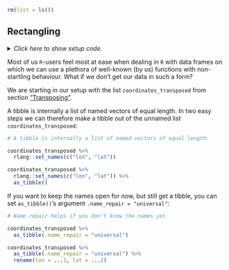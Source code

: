 ```r
rm(list = ls())
```


## Rectangling {#rectangulate}

<details><summary>*Click here to show setup code.*</summary>
```r
### Rectangling

```
```r
library(tidyverse)
library(here)

komoot <- readRDS(here("data/komoot.rds"))

komoot_content <-
  komoot %>%
  pull(content)

coordinates_transposed <-
  komoot_content %>%
  map(list("features", 1, "geometry", "coordinates")) %>%
  transpose() %>%
  map(~ flatten_dbl(.))
```
</details>
Most of us `R`-users feel most at ease when dealing in `R` with data frames on which we can use a plethora of well-known (by us) functions with non-startling behaviour.
What if we don't get our data in such a form?

We are starting in our setup with the list `coordinates_transposed` from section ["Transposing"](#transpose).

A tibble is internally a list of named vectors of equal length.
In two easy steps we can therefore make a tibble out of the unnamed list `coordinates_transposed`:
```r
# A tibble is internally a list of named vectors of equal length:
```
```r
coordinates_transposed %>%
  rlang::set_names(c("lon", "lat"))

coordinates_transposed %>%
  rlang::set_names(c("lon", "lat")) %>%
  as_tibble()
```

If you want to keep the names open for now, but still get a tibble, you can set `as_tibble()`'s argument `.name_repair = "universal"`:

```r
# Name repair helps if you don't know the names yet
```
```r
coordinates_transposed %>%
  as_tibble(.name_repair = "universal")

coordinates_transposed %>%
  as_tibble(.name_repair = "universal") %>%
  rename(lon = ...1, lat = ...2)
```

